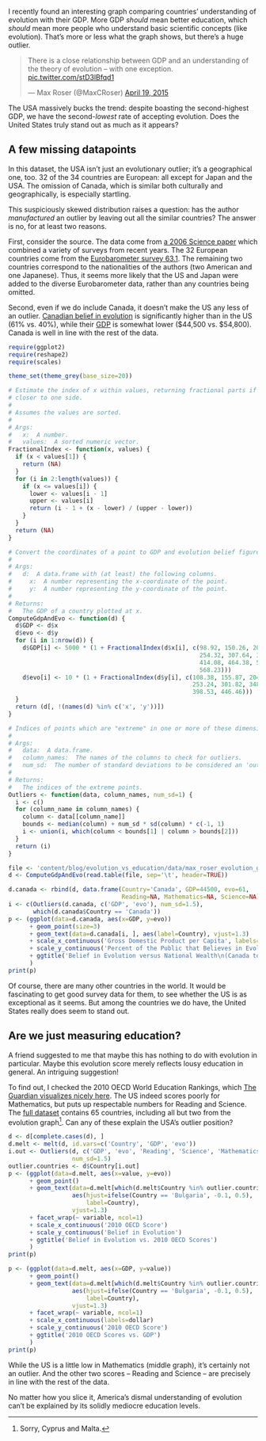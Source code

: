 I recently found an interesting graph comparing countries' understanding of evolution with their GDP.
More GDP _should_ mean better education, which _should_ mean more people who understand basic scientific concepts (like evolution).
That's more or less what the graph shows, but there's a huge outlier.

<blockquote class="twitter-tweet" lang="en"><p>There is a close relationship between GDP and an understanding of the theory of evolution – with one exception. <a href="http://t.co/stD3lBfqd1">pic.twitter.com/stD3lBfqd1</a></p>&mdash; Max Roser (@MaxCRoser) <a href="https://twitter.com/MaxCRoser/status/589845245862477824">April 19, 2015</a></blockquote>
<script async src="//platform.twitter.com/widgets.js" charset="utf-8"></script>

The USA massively bucks the trend: despite boasting the second-highest GDP, we have the second-*lowest* rate of accepting evolution.
Does the United States truly stand out as much as it appears?

## A few missing datapoints

In this dataset, the USA isn't just an evolutionary outlier; it's a geographical one, too.
32 of the 34 countries are European: all except for Japan and the USA.
The omission of Canada, which is similar both culturally and geographically, is especially startling.

This suspiciously skewed distribution raises a question: has the author _manufactured_ an outlier by leaving out all the similar countries?
The answer is no, for at least two reasons.

First, consider the source.
The data come from [a 2006 Science paper](http://www.sciencemag.org/content/313/5788/765.summary) which combined a variety of surveys from recent years.
The 32 European countries come from the [Eurobarometer survey 63.1](http://www.icpsr.umich.edu/icpsrweb/ICPSR/studies/4563).
The remaining two countries correspond to the nationalities of the authors (two American and one Japanese).
Thus, it seems more likely that the US and Japan were added to the diverse Eurobarometer data, rather than any countries being omitted.

Second, even if we do include Canada, it doesn't make the US any less of an outlier.
[Canadian belief in evolution](http://angusreid.org/americans-are-creationists-britons-and-canadians-side-with-evolution/) is significantly higher than in the US (61% vs. 40%), while their [GDP](https://www.cia.gov/library/publications/the-world-factbook/rankorder/2004rank.html) is somewhat lower (\$44,500 vs. \$54,800).
Canada is well in line with the rest of the data.

```r
require(ggplot2)
require(reshape2)
require(scales)

theme_set(theme_grey(base_size=20))

# Estimate the index of x within values, returning fractional parts if it's
# closer to one side.
#
# Assumes the values are sorted.
#
# Args:
#   x:  A number.
#   values:  A sorted numeric vector.
FractionalIndex <- function(x, values) {
  if (x < values[1]) {
    return (NA)
  }
  for (i in 2:length(values)) {
    if (x <= values[i]) {
      lower <- values[i - 1]
      upper <- values[i]
      return (i - 1 + (x - lower) / (upper - lower))
    }
  }
  return (NA)
}

# Convert the coordinates of a point to GDP and evolution belief figures.
#
# Args:
#   d:  A data.frame with (at least) the following columns.
#     x:  A number representing the x-coordinate of the point.
#     y:  A number representing the y-coordinate of the point.
#
# Returns:
#   The GDP of a country plotted at x.
ComputeGdpAndEvo <- function(d) {
  d$GDP <- d$x
  d$evo <- d$y
  for (i in 1:nrow(d)) {
    d$GDP[i] <- 5000 * (1 + FractionalIndex(d$x[i], c(98.92, 150.26, 202.51,
                                                      254.32, 307.64, 358.60,
                                                      414.08, 464.38, 515.98,
                                                      568.23)))
    d$evo[i] <- 10 * (1 + FractionalIndex(d$y[i], c(108.38, 155.87, 204.45,
                                                    253.24, 301.82, 348.66,
                                                    398.53, 446.46)))
  }
  return (d[, !(names(d) %in% c('x', 'y'))])
}

# Indices of points which are "extreme" in one or more of these dimensions.
#
# Args:
#   data:  A data.frame.
#   column_names:  The names of the columns to check for outliers.
#   num_sd:  The number of standard deviations to be considered an 'outlier'.
#
# Returns:
#   The indices of the extreme points.
Outliers <- function(data, column_names, num_sd=1) {
  i <- c()
  for (column_name in column_names) {
    column <- data[[column_name]]
    bounds <- median(column) + num_sd * sd(column) * c(-1, 1)
    i <- union(i, which(column < bounds[1] | column > bounds[2]))
  }
  return (i)
}

file <- 'content/blog/evolution_vs_education/data/max_roser_evolution_gdp.txt'
d <- ComputeGdpAndEvo(read.table(file, sep='\t', header=TRUE))
```

```r
d.canada <- rbind(d, data.frame(Country='Canada', GDP=44500, evo=61,
                                Reading=NA, Mathematics=NA, Science=NA))
i <- c(Outliers(d.canada, c('GDP', 'evo'), num_sd=1.5),
       which(d.canada$Country == 'Canada'))
p <- (ggplot(data=d.canada, aes(x=GDP, y=evo))
      + geom_point(size=3)
      + geom_text(data=d.canada[i, ], aes(label=Country), vjust=1.3)
      + scale_x_continuous('Gross Domestic Product per Capita', labels=dollar)
      + scale_y_continuous('Percent of the Public that Believes in Evolution')
      + ggtitle('Belief in Evolution versus National Wealth\n(Canada too!)')
      )
print(p)
```

Of course, there are many other countries in the world. 
It would be fascinating to get good survey data for them, to see whether the US is as exceptional as it seems.
But among the countries we do have, the United States really does seem to stand out.

## Are we just measuring education?

A friend suggested to me that maybe this has nothing to do with evolution in particular.
Maybe this evolution score merely reflects lousy education in general.
An intriguing suggestion!

To find out, I checked the 2010 OECD World Education Rankings, which [The Guardian visualizes nicely here](http://www.theguardian.com/news/datablog/2010/dec/07/world-education-rankings-maths-science-reading).
The US indeed scores poorly for Mathematics, but puts up respectable numbers for Reading and Science. 
The [full dataset](https://docs.google.com/spreadsheet/ccc?key=0AonYZs4MzlZbdEMzTjN5cHY1MmlJOHI3cmZCamRQWEE&hl=en#gid=1) contains 65 countries, including all but two from the evolution graph[^missing].
Can any of these explain the USA's outlier position?

```r
d <- d[complete.cases(d), ]
d.melt <- melt(d, id.vars=c('Country', 'GDP', 'evo'))
i.out <- Outliers(d, c('GDP', 'evo', 'Reading', 'Science', 'Mathematics'),
                  num_sd=1.5)
outlier.countries <- d$Country[i.out]
p <- (ggplot(data=d.melt, aes(x=value, y=evo))
      + geom_point()
      + geom_text(data=d.melt[which(d.melt$Country %in% outlier.countries), ],
                  aes(hjust=ifelse(Country == 'Bulgaria', -0.1, 0.5),
                      label=Country),
                  vjust=1.3)
      + facet_wrap(~ variable, ncol=1)
      + scale_x_continuous('2010 OECD Score')
      + scale_y_continuous('Belief in Evolution')
      + ggtitle('Belief in Evolution vs. 2010 OECD Scores')
      )
print(p)
```

```r
p <- (ggplot(data=d.melt, aes(x=GDP, y=value))
      + geom_point()
      + geom_text(data=d.melt[which(d.melt$Country %in% outlier.countries), ],
                  aes(hjust=ifelse(Country == 'Bulgaria', -0.1, 0.5),
                      label=Country),
                  vjust=1.3)
      + facet_wrap(~ variable, ncol=1)
      + scale_x_continuous(labels=dollar)
      + scale_y_continuous('2010 OECD Score')
      + ggtitle('2010 OECD Scores vs. GDP')
      )
print(p)
```

While the US is a little low in Mathematics (middle graph), it's certainly not an outlier.
And the other two scores -- Reading and Science -- are precisely in line with the rest of the data.

No matter how you slice it, America's dismal understanding of evolution can't be explained by its solidly mediocre education levels.

[^missing]: Sorry, Cyprus and Malta.
